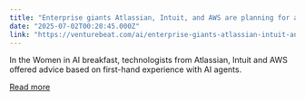```yaml
---
title: "Enterprise giants Atlassian, Intuit, and AWS are planning for a world where agents call the APIs"
date: "2025-07-02T00:20:45.000Z"
link: "https://venturebeat.com/ai/enterprise-giants-atlassian-intuit-and-aws-are-planning-for-a-world-where-agents-call-the-apis/"
---
```


In the Women in AI breakfast, technologists from Atlassian, Intuit and AWS offered advice based on first-hand experience with AI agents.

[Read more](https://venturebeat.com/ai/enterprise-giants-atlassian-intuit-and-aws-are-planning-for-a-world-where-agents-call-the-apis/)
